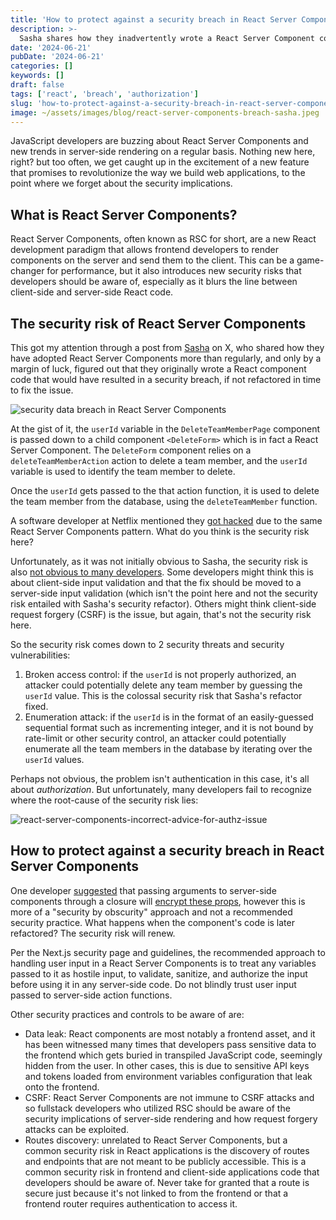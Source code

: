```yaml
---
title: 'How to protect against a security breach in React Server Components'
description: >-
  Sasha shares how they inadvertently wrote a React Server Component code that would have resulted in a security breach, if not refactored in time to fix the issue. What can we learn and how to avoid security risks that developers easily repeat, especially as it blurs the line between client-side and server-side React code.
date: '2024-06-21'
pubDate: '2024-06-21'
categories: []
keywords: []
draft: false
tags: ['react', 'breach', 'authorization']
slug: 'how-to-protect-against-a-security-breach-in-react-server-components'
image: ~/assets/images/blog/react-server-components-breach-sasha.jpeg
---
```


JavaScript developers are buzzing about React Server Components and new trends in server-side rendering on a regular basis. Nothing new here, right? but too often, we get caught up in the excitement of a new feature that promises to revolutionize the way we build web applications, to the point where we forget about the security implications.

## What is React Server Components?

React Server Components, often known as RSC for short, are a new React development paradigm that allows frontend developers to render components on the server and send them to the client. This can be a game-changer for performance, but it also introduces new security risks that developers should be aware of, especially as it blurs the line between client-side and server-side React code.

## The security risk of React Server Components

This got my attention through a post from [Sasha](https://x.com/kossnocorp) on X, who shared how they have adopted React Server Components more than regularly, and only by a margin of luck, figured out that they originally wrote a React component code that would have resulted in a security breach, if not refactored in time to fix the issue.

![security data breach in React Server Components](/images/blog/security-data-breach-in-react-server-components.png)

At the gist of it, the `userId` variable in the `DeleteTeamMemberPage` component is passed down to a child component `<DeleteForm>` which is in fact a React Server Component. The `DeleteForm` component relies on a `deleteTeamMemberAction` action to delete a team member, and the `userId` variable is used to identify the team member to delete.

Once the `userId` gets passed to the that action function, it is used to delete the team member from the database, using the `deleteTeamMember` function.

A software developer at Netflix mentioned they [got hacked](https://x.com/trashh_dev/status/1797624304060018922) due to the same React Server Components pattern. What do you think is the security risk here?

Unfortunately, as it was not initially obvious to Sasha, the security risk is also [not obvious to many developers](https://x.com/TAbrodi/status/1799047364428304502). Some developers might think this is about client-side input validation and that the fix should be moved to a server-side input validation (which isn't the point here and not the security risk entailed with Sasha's security refactor). Others might think client-side request forgery (CSRF) is the issue, but again, that's not the security risk here.

So the security risk comes down to 2 security threats and security vulnerabilities:

1. Broken access control: if the `userId` is not properly authorized, an attacker could potentially delete any team member by guessing the `userId` value. This is the colossal security risk that Sasha's refactor fixed.
2. Enumeration attack: if the `userId` is in the format of an easily-guessed sequential format such as incrementing integer, and it is not bound by rate-limit or other security control, an attacker could potentially enumerate all the team members in the database by iterating over the `userId` values.

Perhaps not obvious, the problem isn't authentication in this case, it's all about _authorization_. But unfortunately, many developers fail to recognize where the root-cause of the security risk lies:

![react-server-components-incorrect-advice-for-authz-issue](/images/blog/react-server-components-incorrect-advice-for-authz-issue.png)

## How to protect against a security breach in React Server Components

One developer [suggested](https://x.com/wyattjoh/status/1797684898406543728) that passing arguments to server-side components through a closure will [encrypt these props](https://nextjs.org/blog/security-nextjs-server-components-actions#closures), however this is more of a "security by obscurity" approach and not a recommended security practice. What happens when the component's code is later refactored? The security risk will renew.

Per the Next.js security page and guidelines, the recommended approach to handling user input in a React Server Components is to treat any variables passed to it as hostile input, to validate, sanitize, and authorize the input before using it in any server-side code. Do not blindly trust user input passed to server-side action functions.

Other security practices and controls to be aware of are:

- Data leak: React components are most notably a frontend asset, and it has been witnessed many times that developers pass sensitive data to the frontend which gets buried in transpiled JavaScript code, seemingly hidden from the user. In other cases, this is due to sensitive API keys and tokens loaded from environment variables configuration that leak onto the frontend.
- CSRF: React Server Components are not immune to CSRF attacks and so fullstack developers who utilized RSC should be aware of the security implications of server-side rendering and how request forgery attacks can be exploited.
- Routes discovery: unrelated to React Server Components, but a common security risk in React applications is the discovery of routes and endpoints that are not meant to be publicly accessible. This is a common security risk in frontend and client-side applications code that developers should be aware of. Never take for granted that a route is secure just because it's not linked to from the frontend or that a frontend router requires authentication to access it.
